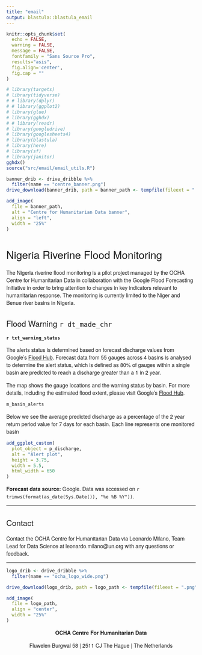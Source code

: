 ```yaml
---
title: "email"
output: blastula::blastula_email
---
```


<style type = "text/css">

h1, h2, h3 {
  font-family: Arvo, "Helvetica Neue", Helvetica, Arial, sans-serif;
  font-weight: normal
}

p {
  font-family: "Source Sans Pro", "Helvetica Neue", Helvetica, Arial, sans-serif
}

</style>


```r
knitr::opts_chunk$set(
  echo = FALSE,
  warning = FALSE,
  message = FALSE,
  fontfamily = "Sans Source Pro",
  results="asis",
  fig.align='center',
  fig.cap = "" 
)
```

```r
# library(targets)
# library(tidyverse)
# # library(dplyr)
# # library(ggplot2)
# library(glue)
# library(gghdx)
# # library(readr)
# library(googledrive)
# library(googlesheets4)
# library(blastula)
# library(here)
# library(sf)
# library(janitor)
gghdx()
source("src/email/email_utils.R")
```

```r
banner_drib <- drive_dribble %>%
  filter(name == "centre_banner.png")
drive_download(banner_drib, path = banner_path <- tempfile(fileext = ".png"))

add_image(
  file = banner_path,
  alt = "Centre for Humanitarian Data banner",
  align = "left",
  width = "25%"
)
```


# Nigeria Riverine Flood Monitoring

The Nigeria riverine flood monitoring is a pilot project managed by the OCHA Centre for Humanitarian Data in collaboration with the Google Flood Forecasting Initiative in order to bring attention to changes in key indicators relevant to humanitarian response. The monitoring is currently limited to the Niger and Benue river basins in Nigeria.

## Flood Warning `r dt_made_chr`

**`r txt_warning_status`**

The alerts status is determined based on forecast discharge values from Google's [Flood Hub](https://sites.research.google/floods). Forecast data from 55 gauges across 4 basins is analysed to determine the alert status, which is defined as 80% of gauges within a single basin are predicted to reach a discharge greater than a 1 in 2 year.

The map shows the gauge locations and the warning status by basin. For more details, including the estimated flood extent, please visit Google's [Flood Hub](https://sites.research.google/floods).

```r
m_basin_alerts
```

Below we see the average predicted discharge as a percentage of the 2 year return period value for 7 days for each basin. Each line represents one monitored basin

```r
add_ggplot_custom(
  plot_object = p_discharge,
  alt = "Alert plot",
  height = 3.75,
  width = 5.5,
  html_width = 650
)

```

**Forecast data source:** Google.
Data was accessed on `r trimws(format(as_date(Sys.Date()), "%e %B %Y"))`. 

----

## Contact

Contact the OCHA Centre for Humanitarian Data via Leonardo Milano, Team Lead
for Data Science at leonardo.milano@un.org with any questions or feedback.

----

```r

logo_drib <- drive_dribble %>%
  filter(name == "ocha_logo_wide.png")

drive_download(logo_drib, path = logo_path <- tempfile(fileext = ".png"))

add_image(
  file = logo_path,
  align = "center",
  width = "25%"
)
```

<p>
<center>

<b> OCHA Centre For Humanitarian Data </b>

Fluwelen Burgwal 58 | 2511 CJ The Hague | The Netherlands

</center>
</p>
